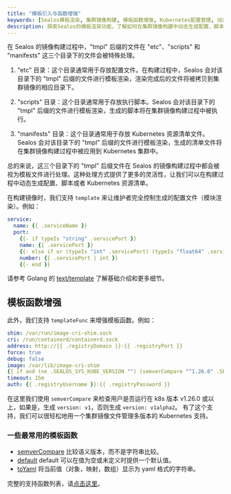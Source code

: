 ```yaml
---
title: "模板引入与函数增强"
keywords: [Sealos模板渲染, 集群镜像构建, 模板函数增强, Kubernetes配置管理, 动态生成资源清单, semverCompare, 多版本Kubernetes支持, 镜像构建灵活性]
description: 探索Sealos的模板渲染功能，了解如何在集群镜像构建中动态生成配置、脚本和Kubernetes资源清单，以及如何使用增强的模板函数实现多版本Kubernetes支持。
---
```


在 Sealos 的镜像构建过程中，"tmpl" 后缀的文件在 "etc"、"scripts" 和 "manifests" 这三个目录下的文件会被特殊处理。

1. "etc" 目录：这个目录通常用于存放配置文件。在构建过程中，Sealos 会对该目录下的 "tmpl" 后缀的文件进行模板渲染，渲染完成后的文件将被拷贝到集群镜像的相应目录下。

2. "scripts" 目录：这个目录通常用于存放执行脚本。Sealos 会对该目录下的 "tmpl" 后缀的文件进行模板渲染，生成的脚本将在集群镜像构建过程中被执行。

3. "manifests" 目录：这个目录通常用于存放 Kubernetes 资源清单文件。Sealos 会对该目录下的 "tmpl" 后缀的文件进行模板渲染，生成的清单文件将在集群镜像构建过程中被应用到 Kubernetes 集群中。

总的来说，这三个目录下的 "tmpl" 后缀文件在 Sealos 的镜像构建过程中都会被视为模板文件进行处理。这种处理方式提供了更多的灵活性，让我们可以在构建过程中动态生成配置、脚本或者 Kubernetes 资源清单。

在构建镜像时，我们支持 `template` 来让维护者完全控制生成的配置文件（模块渲染）。例如：

```yaml
service:
  name: {{ .serviceName }}
  port:
    {{- if typeIs "string" .servicePort }}
    name: {{ .servicePort }}
    {{- else if or (typeIs "int" .servicePort) (typeIs "float64" .servicePort) }}
    number: {{ .servicePort | int }}
    {{- end }}
```

请参考 Golang 的 [text/template](https://pkg.go.dev/text/template) 了解基础介绍和更多细节。

## 模板函数增强

此外，我们支持 `templateFunc` 来增强模板函数。例如：

```yaml
shim: /var/run/image-cri-shim.sock
cri: /run/containerd/containerd.sock
address: http://{{ .registryDomain }}:{{ .registryPort }}
force: true
debug: false
image: /var/lib/image-cri-shim
{{ if and (ne .SEALOS_SYS_KUBE_VERSION "") (semverCompare "^1.26.0" .SEALOS_SYS_KUBE_VERSION) }}version: v1{{ else }}version: v1alpha2{{ end }}
timeout: 15m
auth: {{ .registryUsername }}:{{ .registryPassword }}
```

在这里我们使用 `semverCompare` 来检查用户是否运行在 k8s 版本 v1.26.0 或以上，如果是，生成 `version: v1`，否则生成 `version: v1alpha2`。
有了这个支持，我们可以很轻松地用一个集群镜像文件管理多版本的 Kubernetes 支持。

### 一些最常用的模板函数

* [semverCompare](http://masterminds.github.io/sprig/semver.html) 比较语义版本，而不是字符串比较。
* [default](http://masterminds.github.io/sprig/defaults.html) default 可以在值为空或未定义时提供一个默认值。
* [toYaml](https://github.com/labring/sealos/blob/main/pkg/template/funcmap.go#L66) 将当前值（对象，映射，数组）显示为 yaml 格式的字符串。

完整的支持函数列表，请[点击这里](http://masterminds.github.io/sprig/)。
